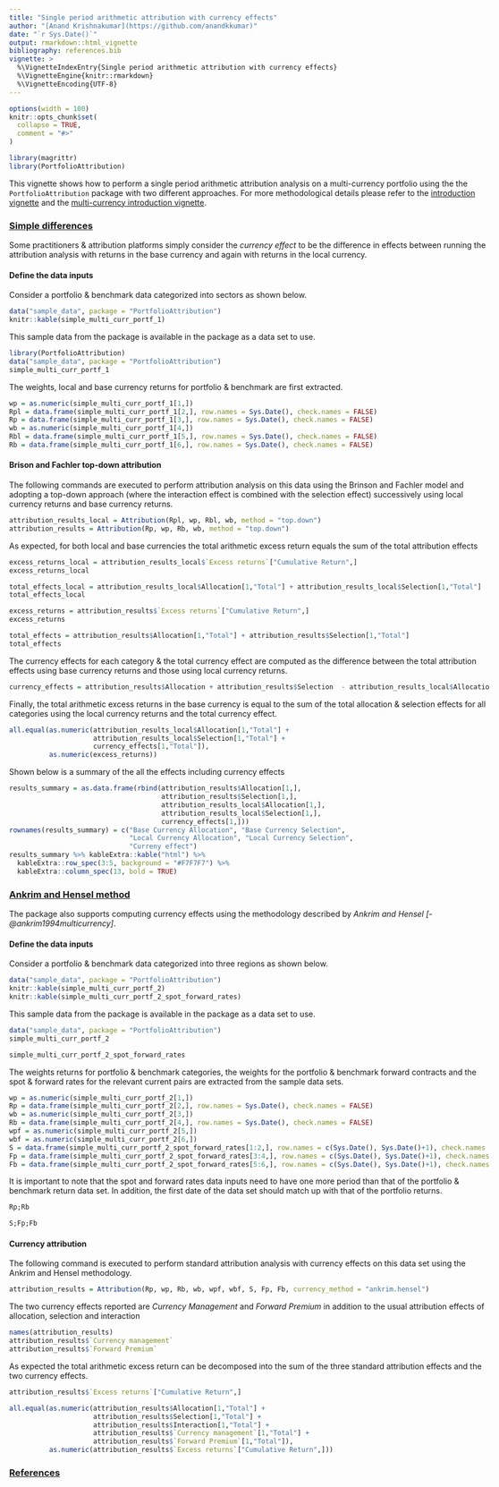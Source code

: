 ```yaml
---
title: "Single period arithmetic attribution with currency effects"
author: "[Anand Krishnakumar](https://github.com/anandkkumar)"
date: "`r Sys.Date()`"
output: rmarkdown::html_vignette
bibliography: references.bib
vignette: >
  %\VignetteIndexEntry{Single period arithmetic attribution with currency effects}
  %\VignetteEngine{knitr::rmarkdown}
  %\VignetteEncoding{UTF-8}
---
```

<style type="text/css">
body {
  max-width: 100% !important;
}
table {
  margin-left: 0 !important;
}
</style>

```r
options(width = 100)
knitr::opts_chunk$set(
  collapse = TRUE,
  comment = "#>"
)

library(magrittr)
library(PortfolioAttribution)
```

This vignette shows how to perform a single period arithmetic attribution analysis on a multi-currency portfolio using the the `PortfolioAttribution` package with two different approaches. For more methodological details please refer to the [introduction vignette](introduction.html) and the [multi-currency introduction vignette](introduction-multi-currency.html).


### <ins>Simple differences</ins>

Some practitioners & attribution platforms simply consider the _currency effect_ to be the difference in effects between running the attribution analysis with returns in the base currency and again with returns in the local currency.

#### Define the data inputs

Consider a portfolio & benchmark data categorized into sectors as shown below.

```r
data("sample_data", package = "PortfolioAttribution")
knitr::kable(simple_multi_curr_portf_1)
```

This sample data from the package is available in the package as a data set to use.
```r
library(PortfolioAttribution)
data("sample_data", package = "PortfolioAttribution")
simple_multi_curr_portf_1
```

The weights, local and base currency returns for portfolio & benchmark are first extracted.

```r
wp = as.numeric(simple_multi_curr_portf_1[1,])
Rpl = data.frame(simple_multi_curr_portf_1[2,], row.names = Sys.Date(), check.names = FALSE)
Rp = data.frame(simple_multi_curr_portf_1[3,], row.names = Sys.Date(), check.names = FALSE)
wb = as.numeric(simple_multi_curr_portf_1[4,])
Rbl = data.frame(simple_multi_curr_portf_1[5,], row.names = Sys.Date(), check.names = FALSE)
Rb = data.frame(simple_multi_curr_portf_1[6,], row.names = Sys.Date(), check.names = FALSE)
```

#### Brison and Fachler top-down attribution

The following commands are executed to perform attribution analysis on this data using the Brinson and Fachler model and adopting a top-down approach (where the interaction effect is combined with the selection effect) successively using local currency returns and base currency returns.

```r
attribution_results_local = Attribution(Rpl, wp, Rbl, wb, method = "top.down")
attribution_results = Attribution(Rp, wp, Rb, wb, method = "top.down")
```

As expected, for both local and base currencies the total arithmetic excess return equals the sum of the total attribution effects

```r
excess_returns_local = attribution_results_local$`Excess returns`["Cumulative Return",]
excess_returns_local

total_effects_local = attribution_results_local$Allocation[1,"Total"] + attribution_results_local$Selection[1,"Total"]
total_effects_local

excess_returns = attribution_results$`Excess returns`["Cumulative Return",]
excess_returns

total_effects = attribution_results$Allocation[1,"Total"] + attribution_results$Selection[1,"Total"]
total_effects
```

The currency effects for each category & the total currency effect are computed as the difference between the total attribution effects using base currency returns and those using local currency returns.

```r
currency_effects = attribution_results$Allocation + attribution_results$Selection  - attribution_results_local$Allocation - attribution_results_local$Selection
```

Finally, the total arithmetic excess returns in the base currency is equal to the sum of the total allocation & selection effects for all categories using the local currency returns and the total currency effect.

```r
all.equal(as.numeric(attribution_results_local$Allocation[1,"Total"] + 
                     attribution_results_local$Selection[1,"Total"] + 
                     currency_effects[1,"Total"]), 
          as.numeric(excess_returns))
```


Shown below is a summary of the all the effects including currency effects

```r
results_summary = as.data.frame(rbind(attribution_results$Allocation[1,], 
                                      attribution_results$Selection[1,], 
                                      attribution_results_local$Allocation[1,], 
                                      attribution_results_local$Selection[1,], 
                                      currency_effects[1,]))
rownames(results_summary) = c("Base Currency Allocation", "Base Currency Selection",
                              "Local Currency Allocation", "Local Currency Selection", 
                              "Curreny effect")
results_summary %>% kableExtra::kable("html") %>% 
  kableExtra::row_spec(3:5, background = "#F7F7F7") %>% 
  kableExtra::column_spec(13, bold = TRUE)
```


### <ins>Ankrim and Hensel method</ins>

The package also supports computing currency effects using the methodology described by _Ankrim and Hensel [-@ankrim1994multicurrency]_.

#### Define the data inputs

Consider a portfolio & benchmark data categorized into three regions as shown below.

```r
data("sample_data", package = "PortfolioAttribution")
knitr::kable(simple_multi_curr_portf_2)
knitr::kable(simple_multi_curr_portf_2_spot_forward_rates)
```

This sample data from the package is available in the package as a data set to use.
```r
data("sample_data", package = "PortfolioAttribution")
simple_multi_curr_portf_2

simple_multi_curr_portf_2_spot_forward_rates
```

The weights returns for portfolio & benchmark categories, the weights for the portfolio & benchmark forward contracts and the spot & forward rates for the relevant current pairs are extracted from the sample data sets.

```r
wp = as.numeric(simple_multi_curr_portf_2[1,])
Rp = data.frame(simple_multi_curr_portf_2[2,], row.names = Sys.Date(), check.names = FALSE)
wb = as.numeric(simple_multi_curr_portf_2[3,])
Rb = data.frame(simple_multi_curr_portf_2[4,], row.names = Sys.Date(), check.names = FALSE)
wpf = as.numeric(simple_multi_curr_portf_2[5,])
wbf = as.numeric(simple_multi_curr_portf_2[6,])
S = data.frame(simple_multi_curr_portf_2_spot_forward_rates[1:2,], row.names = c(Sys.Date(), Sys.Date()+1), check.names = FALSE)
Fp = data.frame(simple_multi_curr_portf_2_spot_forward_rates[3:4,], row.names = c(Sys.Date(), Sys.Date()+1), check.names = FALSE)
Fb = data.frame(simple_multi_curr_portf_2_spot_forward_rates[5:6,], row.names = c(Sys.Date(), Sys.Date()+1), check.names = FALSE)
```

It is important to note that the spot and forward rates data inputs need to have one more period than that of the portfolio & benchmark return data set. In addition, the first date of the data set should match up with that of the portfolio returns.

```r
Rp;Rb

S;Fp;Fb
```

#### Currency attribution

The following command is executed to perform standard attribution analysis with currency effects on this data set using the Ankrim and Hensel methodology.

```r
attribution_results = Attribution(Rp, wp, Rb, wb, wpf, wbf, S, Fp, Fb, currency_method = "ankrim.hensel")
```

The two currency effects reported are _Currency Management_ and _Forward Premium_ in addition to the usual attribution effects of allocation, selection and interaction

```r
names(attribution_results)
attribution_results$`Currency management`
attribution_results$`Forward Premium`
```

As expected the total arithmetic excess return can be decomposed into the sum of the three standard attribution effects and the two currency effects.

```r
attribution_results$`Excess returns`["Cumulative Return",]

all.equal(as.numeric(attribution_results$Allocation[1,"Total"] + 
                     attribution_results$Selection[1,"Total"] + 
                     attribution_results$Interaction[1,"Total"] + 
                     attribution_results$`Currency management`[1,"Total"] +
                     attribution_results$`Forward Premium`[1,"Total"]),
          as.numeric(attribution_results$`Excess returns`["Cumulative Return",]))
```

### <ins>References</ins>

